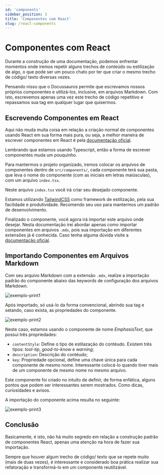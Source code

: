```yaml
---
id: 'components'
sidebar_position: 3
title: 'Componentes com React'
slug: /react-components
---
```



# Componentes com React

Durante a construção de uma documentação, podemos enfrentar momentos onde iremos repetir alguns trechos de conteúdo ou
estilização de algo, o que pode ser um pouco chato por ter que criar o mesmo trecho de código/ texto diversas vezes.

Pensando nisso que o Docussauros permite que escrevamos nossos próprios componentes e utilizá-los, inclusive,
em arquivos Markdown. Com isto, escrevemos apenas uma vez este trecho de código repetitivo e repassamos sua tag em
qualquer lugar que quisermos.

<EmphasisText 
  contentStyle="warning" 
  description="
    Atente-se que para componentes React funcionarem em arquivos Markdown é necessário que o arquivo esteja com a
    extensão em .mdx, caso não esteja o arquivo não irá entender código Javascript e retornará erros na página.
  " 
/>

## Escrevendo Componentes em React

Aqui não muda muita coisa em relação a criação normal de componentes usando React em sua forma mais pura, ou seja, a
melhor maneira de escrever componentes em React é pela [documentação oficial](https://react.dev/learn/typescript#typescript-with-react-components).

Lembrando que estamos usando Typescript, então a forma de escrever componentes muda um pouquinho.

Para mantermos o projeto organizado, iremos colocar os arquivos de componentes dentro de `src/components/`, cada
componente terá sua pasta, que leva o nome do componente (com as iniciais em letras maiúsculas), com um arquivo 
`index.tsx`.

Neste arquivo `index.tsx` você irá criar seu desejado componente.

Estamos utilizando [TailwindCSS](https://tailwindcss.com/) como framework de estilização, pela sua facilidade e
produtividade. Recomendo seu uso para mantermos um padrão de desenvolvimento.

Finalizado o componente, você agora irá importar este arquivo onde desejar. Nesta documentação irei abordar apenas como
importar componentes em arquivos `.mdx`, pois sua importação em diferentes extensões já é conhecida. Caso tenha alguma
dúvida visite a [documentação oficial](https://react.dev/learn/your-first-component).

## Importando Componentes em Arquivos Markdown

Com seu arquivo Markdown com a extensão `.mdx`, realize a importação padrão do componente abaixo das keywords de
configuração dos arquivos Markdown.

![exemplo-print1](../static//img/content/import-component-in-mdx.png)

Após importado, só usá-lo da forma convencional, abrindo sua tag e setando, caso exista, as propriedades do componente.

![exemplo-print2](../static//img/content/import-component-in-mdx-2.png)

Neste caso, estamos usando o componente de nome _EmphasisText_, que possui três propriedades:

- `contentStyle`: Define o tipo de estilazação do contéudo. Existem três tipos: _tool-tip_, _good-to-know_ e _warning_;
- `description`: Descrição do contéudo;
- `key`: Propriedade opcional, define uma chave única para cada componente de mesmo nome. Interessante colocá-lo quando
tiver mais de um componente de mesmo nome no mesmo arquivo.

Este componente foi criado no intuíto de definir, de forma enfática, alguns pontos que podem ser interessantes serem
mostrados. Como dicas, curiosidades e avisos.

A importação do componente acima resulta no seguinte:

![exemplo-print3](../static//img/content/import-component-in-mdx-3.png)

## Conclusão

Basicamente, é isto, não há muito segredo em relação a construção padrão de componentes React, apenas uma atenção na
hora de fazer sua importação.

Sempre que houver algum trecho de código/ texto que se repete muito (mais de duas vezes), é interessante e considerado
boa prática realizar sua refatoração e transformá-lo em um componente reutilizável.

<EmphasisText 
  contentStyle="warning" 
  description="
    No Docussauros não é permitido a criação de um componente dentro de outro componente, prática que é muito comum
    no mundo React. Ou seja, é muito comum ver componentes dentro de outros componentes, aumentando sua legilibilidade
    e manutenção, contudo, no Docussauros esta feature é limitada.
  " 
/>